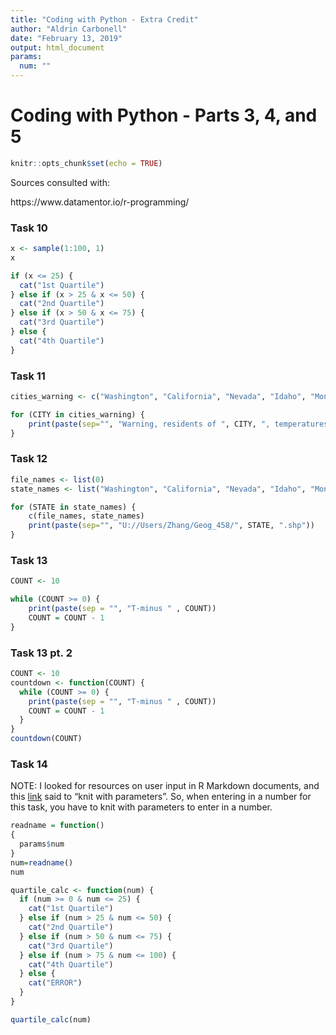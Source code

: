 ---
title: "Coding with Python - Extra Credit"
author: "Aldrin Carbonell"
date: "February 13, 2019"
output: html_document
params:
  num: ""
---

# Coding with Python - Parts 3, 4, and 5
```{r setup, include=FALSE}
knitr::opts_chunk$set(echo = TRUE)
```
Sources consulted with:

https://www.datamentor.io/r-programming/

### Task 10 
```{r}
x <- sample(1:100, 1)
x

if (x <= 25) {
  cat("1st Quartile")
} else if (x > 25 & x <= 50) {
  cat("2nd Quartile")
} else if (x > 50 & x <= 75) {
  cat("3rd Quartile")
} else {
  cat("4th Quartile")
}
```

### Task 11
```{r}
cities_warning <- c("Washington", "California", "Nevada", "Idaho", "Montana", "Utah", "Colorado", "New Mexico")

for (CITY in cities_warning) {
    print(paste(sep="", "Warning, residents of ", CITY, ", temperatures will reach sub-zero temperatures today, please stay indoors if possible.")) 
}
```

### Task 12
```{r}
file_names <- list(0)
state_names <- list("Washington", "California", "Nevada", "Idaho", "Montana", "Utah", "Colorado", "New Mexico")

for (STATE in state_names) {
    c(file_names, state_names)
    print(paste(sep="", "U://Users/Zhang/Geog_458/", STATE, ".shp"))
}
```

### Task 13
```{r}
COUNT <- 10

while (COUNT >= 0) { 
    print(paste(sep = "", "T-minus " , COUNT))
    COUNT = COUNT - 1
}
```

### Task 13 pt. 2
```{r}
COUNT <- 10
countdown <- function(COUNT) {
  while (COUNT >= 0) {
    print(paste(sep = "", "T-minus " , COUNT))
    COUNT = COUNT - 1
  }
}
countdown(COUNT)
```

### Task 14
NOTE: I looked for resources on user input in R Markdown documents, and this [link](https://stackoverflow.com/questions/45888571/knitr-with-user-input) said to "knit with parameters". So, when entering in a number for this task, you have to knit with parameters to enter in a number.
```{r}
readname = function()
{ 
  params$num
}
num=readname()
num

quartile_calc <- function(num) {
  if (num >= 0 & num <= 25) {
    cat("1st Quartile")
  } else if (num > 25 & num <= 50) {
    cat("2nd Quartile")
  } else if (num > 50 & num <= 75) {
    cat("3rd Quartile")
  } else if (num > 75 & num <= 100) {
    cat("4th Quartile")
  } else {
    cat("ERROR")
  }
}

quartile_calc(num)
```





